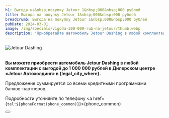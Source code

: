 ```yaml
---
h1: Выгода на&nbsp;покупку Jetour 1&nbsp;000&nbsp;000 рублей
title: Выгода на покупку Jetour 1&nbsp;000&nbsp;000 рублей
breadcrumb: Выгода на покупку Jetour 1&nbsp;000&nbsp;000 рублей
pubDate: 2024-03-01
image: /img/specials/vigoda-300-000-rub-na-jetour/thumb.webp
description: "Приобретайте автомобиль Jetour Dashing в любой комплектации с выгодой 1&nbsp;000&nbsp;000 рублей в Дилерском центре «Jetour Автохолдинг» в Краснодаре"
---
```



<picture>
    <source media="(min-width: 1025px)" srcset="/img/specials/vigoda-300-000-rub-na-jetour/vigoda-300-000-rub-na-jetour.webp" />
    <source media="(min-width: 320px)" srcset="/img/specials/vigoda-300-000-rub-na-jetour/thumb.webp" />
    <img src="/img/specials/vigoda-300-000-rub-na-jetour/vigoda-300-000-rub-na-jetour.webp" class="" alt="Jetour Dashing" />
</picture>

<br />
<br />

**Вы можете приобрести автомобиль Jetour Dashing в любой комплектации с выгодой до 1&nbsp;000&nbsp;000 рублей в Дилерском центре &laquo;Jetour Автохолдинг&raquo; в {legal_city_where}.**

Предложение суммируется со всеми кредитными программами банков-партнеров.

Подробности уточняйте по телефону <a href={`tel:${phoneFormat(phone_common)}`}>{phone_common}</a>

<div class="flex justify-center mt-10 mb-5">
    <Button
        classes="popup-link block !px-4 xl:!px-8 !py-2 xl:!py-3 !text-white !no-underline"
        url="#common-modal"
        title="Узнать подробнее"
        dataTitle="Узнать подробнее"
        dataFormName="Выгода на покупку Jetour 1 000 000 рублей"
    />
</div>
